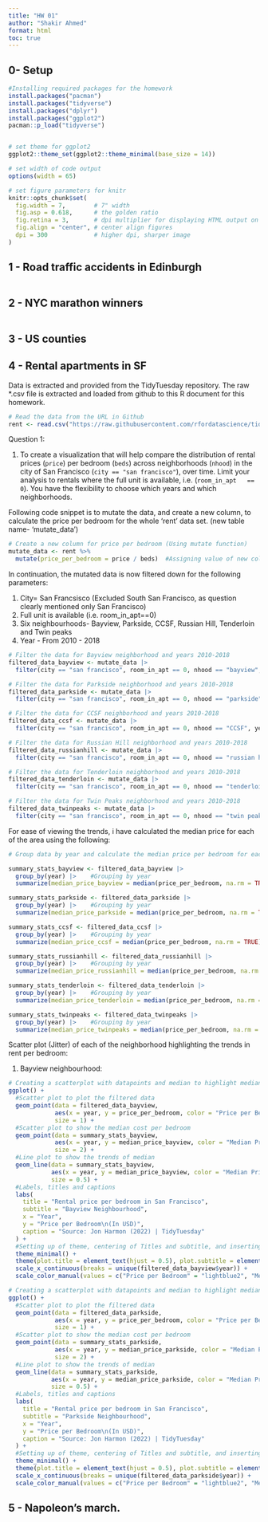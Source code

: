 ```yaml
---
title: "HW 01"
author: "Shakir Ahmed"
format: html
toc: true
---
```


## 0- Setup

```r
#Installing required packages for the homework
install.packages("pacman")
install.packages("tidyverse")
install.packages("dplyr")
install.packages("ggplot2")
pacman::p_load("tidyverse")


# set theme for ggplot2
ggplot2::theme_set(ggplot2::theme_minimal(base_size = 14))

# set width of code output
options(width = 65)

# set figure parameters for knitr
knitr::opts_chunk$set(
  fig.width = 7,        # 7" width
  fig.asp = 0.618,      # the golden ratio
  fig.retina = 3,       # dpi multiplier for displaying HTML output on retina
  fig.align = "center", # center align figures
  dpi = 300             # higher dpi, sharper image
)

```

## 1 - Road traffic accidents in Edinburgh

```r

```

## 2 - NYC marathon winners

```r

```

## 3 - US counties

## 4 - Rental apartments in SF

Data is extracted and provided from the TidyTuesday repository. The raw \*.csv file is extracted and loaded from github to this R document for this homework.

```r

# Read the data from the URL in Github
rent <- read.csv("https://raw.githubusercontent.com/rfordatascience/tidytuesday/master/data/2022/2022-07-05/rent.csv")
```

Question 1:

1.  To create a visualization that will help compare the distribution of rental prices (`price`) per bedroom (`beds`) across neighborhoods (`nhood`) in the city of San Francisco (`city == "san francisco"`), over time. Limit your analysis to rentals where the full unit is available, i.e. (`room_in_apt	== 0`). You have the flexibility to choose which years and which neighborhoods.

Following code snippet is to mutate the data, and create a new column, to calculate the price per bedroom for the whole 'rent' data set. (new table name- 'mutate_data')

```r
# Create a new column for price per bedroom (Using mutate function)
mutate_data <- rent %>%
  mutate(price_per_bedroom = price / beds)  #Assigning value of new column to a division of price/beds
```

In continuation, the mutated data is now filtered down for the following parameters:

1.  City= San Francsisco (Excluded South San Francisco, as question clearly mentioned only San Francisco)
2.  Full unit is available (i.e. room_in_apt==0)
3.  Six neighbourhoods- Bayview, Parkside, CCSF, Russian Hill, Tenderloin and Twin peaks
4.  Year - From 2010 - 2018

```r
# Filter the data for Bayview neighborhood and years 2010-2018
filtered_data_bayview <- mutate_data |>
  filter(city == "san francisco", room_in_apt == 0, nhood == "bayview", year >= 2010, year <= 2018)

# Filter the data for Parkside neighborhood and years 2010-2018
filtered_data_parkside <- mutate_data |>
  filter(city == "san francisco", room_in_apt == 0, nhood == "parkside", year >= 2010, year <= 2018)

# Filter the data for CCSF neighborhood and years 2010-2018
filtered_data_ccsf <- mutate_data |>
  filter(city == "san francisco", room_in_apt == 0, nhood == "CCSF", year >= 2010, year <= 2018)

# Filter the data for Russian Hill neighborhood and years 2010-2018
filtered_data_russianhill <- mutate_data |>
  filter(city == "san francisco", room_in_apt == 0, nhood == "russian hill", year >= 2010, year <= 2018)

# Filter the data for Tenderloin neighborhood and years 2010-2018
filtered_data_tenderloin <- mutate_data |>
  filter(city == "san francisco", room_in_apt == 0, nhood == "tenderloin", year >= 2010, year <= 2018)

# Filter the data for Twin Peaks neighborhood and years 2010-2018
filtered_data_twinpeaks <- mutate_data |>
  filter(city == "san francisco", room_in_apt == 0, nhood == "twin peaks", year >= 2010, year <= 2018)

```

For ease of viewing the trends, i have calculated the median price for each of the area using the following:

```r
# Group data by year and calculate the median price per bedroom for each year (To highlight median price as a second layer)

summary_stats_bayview <- filtered_data_bayview |>
  group_by(year) |>    #Grouping by year
  summarize(median_price_bayview = median(price_per_bedroom, na.rm = TRUE))

summary_stats_parkside <- filtered_data_parkside |>
  group_by(year) |>    #Grouping by year
  summarize(median_price_parkside = median(price_per_bedroom, na.rm = TRUE))

summary_stats_ccsf <- filtered_data_ccsf |>
  group_by(year) |>    #Grouping by year
  summarize(median_price_ccsf = median(price_per_bedroom, na.rm = TRUE))

summary_stats_russianhill <- filtered_data_russianhill |>
  group_by(year) |>    #Grouping by year
  summarize(median_price_russianhill = median(price_per_bedroom, na.rm = TRUE))

summary_stats_tenderloin <- filtered_data_tenderloin |>
  group_by(year) |>    #Grouping by year
  summarize(median_price_tenderloin = median(price_per_bedroom, na.rm = TRUE))

summary_stats_twinpeaks <- filtered_data_twinpeaks |>
  group_by(year) |>    #Grouping by year
  summarize(median_price_twinpeaks = median(price_per_bedroom, na.rm = TRUE))

```

Scatter plot (Jitter) of each of the neighborhood highlighting the trends in rent per bedroom:

1.  Bayview neighbourhood:

```r
# Creating a scatterplot with datapoints and median to highlight median prices per year
ggplot() +
  #Scatter plot to plot the filtered data
  geom_point(data = filtered_data_bayview, 
             aes(x = year, y = price_per_bedroom, color = "Price per Bedroom"), 
             size = 1) +    
  #Scatter plot to show the median cost per bedroom
  geom_point(data = summary_stats_bayview, 
             aes(x = year, y = median_price_bayview, color = "Median Price"), 
             size = 2) +
  #Line plot to show the trends of median
  geom_line(data = summary_stats_bayview, 
            aes(x = year, y = median_price_bayview, color = "Median Price"), 
            size = 0.5) +
  #Labels, titles and captions
  labs(
    title = "Rental price per bedroom in San Francisco",
    subtitle = "Bayview Neighbourhood",
    x = "Year",
    y = "Price per Bedroom\n(In USD)",
    caption = "Source: Jon Harmon (2022) | TidyTuesday"
  ) +
  #Setting up of theme, centering of Titles and subtitle, and inserting of legends
  theme_minimal() +
  theme(plot.title = element_text(hjust = 0.5), plot.subtitle = element_text(hjust = 0.5)) +
  scale_x_continuous(breaks = unique(filtered_data_bayview$year)) +
  scale_color_manual(values = c("Price per Bedroom" = "lightblue2", "Median Price" = "orange"))
```

```r
# Creating a scatterplot with datapoints and median to highlight median prices per year
ggplot() +
  #Scatter plot to plot the filtered data
  geom_point(data = filtered_data_parkside, 
             aes(x = year, y = price_per_bedroom, color = "Price per Bedroom"), 
             size = 1) +    
  #Scatter plot to show the median cost per bedroom
  geom_point(data = summary_stats_parkside, 
             aes(x = year, y = median_price_parkside, color = "Median Price"), 
             size = 2) +
  #Line plot to show the trends of median
  geom_line(data = summary_stats_parkside, 
            aes(x = year, y = median_price_parkside, color = "Median Price"), 
            size = 0.5) +
  #Labels, titles and captions
  labs(
    title = "Rental price per bedroom in San Francisco",
    subtitle = "Parkside Neighbourhood",
    x = "Year",
    y = "Price per Bedroom\n(In USD)",
    caption = "Source: Jon Harmon (2022) | TidyTuesday"
  ) +
  #Setting up of theme, centering of Titles and subtitle, and inserting of legends
  theme_minimal() +
  theme(plot.title = element_text(hjust = 0.5), plot.subtitle = element_text(hjust = 0.5)) +
  scale_x_continuous(breaks = unique(filtered_data_parkside$year)) +
  scale_color_manual(values = c("Price per Bedroom" = "lightblue2", "Median Price" = "orange"))
```

## 5 - Napoleon's march.

